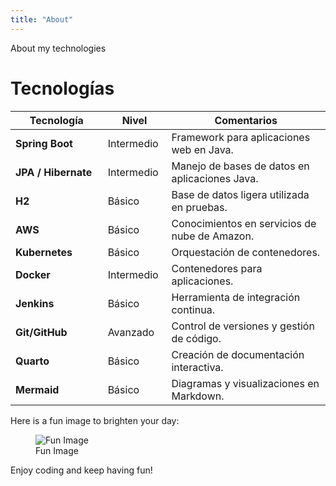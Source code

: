 ```yaml
---
title: "About"
---
```


About my technologies


# Tecnologías

| **Tecnología**              | **Nivel**          | **Comentarios**                                   |
|-----------------------------|--------------------|--------------------------------------------------|
| **Spring Boot**              | Intermedio         | Framework para aplicaciones web en Java.         |
| **JPA / Hibernate**          | Intermedio         | Manejo de bases de datos en aplicaciones Java.   |
| **H2**                       | Básico             | Base de datos ligera utilizada en pruebas.       |
| **AWS**                      | Básico             | Conocimientos en servicios de nube de Amazon.    |
| **Kubernetes**               | Básico             | Orquestación de contenedores.                    |
| **Docker**                   | Intermedio         | Contenedores para aplicaciones.                  |
| **Jenkins**                  | Básico             | Herramienta de integración continua.             |
| **Git/GitHub**               | Avanzado           | Control de versiones y gestión de código.        |
| **Quarto**                   | Básico             | Creación de documentación interactiva.           |
| **Mermaid**                  | Básico             | Diagramas y visualizaciones en Markdown.         |



Here is a fun image to brighten your day:

![Fun Image](https://example.com/path-to-your-image.jpg)

Enjoy coding and keep having fun!
